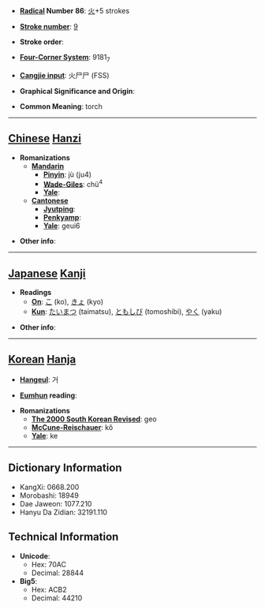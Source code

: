 * '''[[Wiktionary:Chinese radical index| Radical]] Number 86''': [[Wiktionary:Chinese radical index 火|火]]+5 strokes

* '''[[Wiktionary:Chinese total strokes index|Stroke number]]''': [[Wiktionary:Chinese total strokes index 9|9]]

* '''Stroke order''': 

* '''[[Wiktionary:Chinese four corner index|Four-Corner System]]''': 9181<sub>7</sub>

* '''[[Wiktionary:Chinese Cangjie index|Cangjie input]]''': 火尸尸 (FSS)

* '''Graphical Significance and Origin''': 

* '''Common Meaning''': torch

----

== [[Chinese]] [[Hanzi]] ==

* '''Romanizations'''
** '''[[Mandarin]]'''
*** '''[[Pinyin]]''': jù (ju4)
*** '''[[Wade-Giles]]''': chü<sup>4</sup>
*** '''[[Yale]]''': 
** '''[[Cantonese]]'''
*** '''[[Jyutping]]''':
*** '''[[Penkyamp]]''': 
*** '''[[Yale]]''': geui6

* '''Other info''': 

----

== [[Japanese]] [[Kanji]] ==

* '''Readings'''
** '''[[On]]''': [[こ]] (ko), [[きょ]] (kyo)
** '''[[Kun]]''': [[たいまつ]] (taimatsu), [[ともしび]] (tomoshibi), [[やく]] (yaku)

* '''Other info''':  

----

== [[Korean]] [[Hanja]] ==

* '''[[Hangeul]]''': 거

* '''[[Eumhun]] reading''': 

* '''Romanizations'''
** '''[[The 2000 South Korean Revised Romanization|The 2000 South Korean Revised]]''': geo
** '''[[McCune-Reischauer]]''': kŏ
** '''[[Yale]]''': ke

----

== Dictionary Information ==

* KangXi: 0668.200
* Morobashi: 18949
* Dae Jaweon: 1077.210
* Hanyu Da Zidian: 32191.110

== Technical Information ==

* '''Unicode''':
** Hex: 70AC
** Decimal: 28844
* '''Big5''':
** Hex: ACB2
** Decimal: 44210